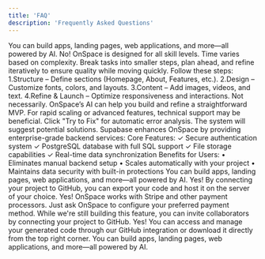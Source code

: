 ```yaml
---
title: 'FAQ'
description: 'Frequently Asked Questions'
---
```


<AccordionGroup>
  <Accordion title="What can I build with OnSpace?">
You can build apps, landing pages, web applications, and more—all powered by AI.
  </Accordion>
  <Accordion title="Do I need coding experience to build an app?">
No! OnSpace is designed for all skill levels. 
  </Accordion>
  <Accordion title="How long does it take to build a full-stack app?">
Time varies based on complexity. Break tasks into smaller steps, plan ahead, and refine iteratively to ensure quality while moving quickly.
  </Accordion>
  <Accordion title="How do I build my website with OnSpace?">
Follow these steps:
1.Structure – Define sections (Homepage, About, Features, etc.).
2.Design – Customize fonts, colors, and layouts.
3.Content – Add images, videos, and text.
4.Refine & Launch – Optimize responsiveness and interactions.
  </Accordion> 
  <Accordion title="Do I need a CTO for my MVP?">
Not necessarily. OnSpace’s AI can help you build and refine a straightforward MVP. For rapid scaling or advanced features, technical support may be beneficial.  
  </Accordion>
  <Accordion title="What should I do if I encounter an issue with OnSpace?">
Click "Try to Fix" for automatic error analysis. The system will suggest potential solutions.  
  </Accordion> 
  <Accordion title="What is Supabase and how does it help OnSpace users?">
Supabase enhances OnSpace by providing enterprise-grade backend services:
Core Features:
✓ Secure authentication system
✓ PostgreSQL database with full SQL support
✓ File storage capabilities
✓ Real-time data synchronization
Benefits for Users:
• Eliminates manual backend setup
• Scales automatically with your project
• Maintains data security with built-in protections  
  </Accordion>
  <Accordion title="What can I build with OnSpace?">
You can build apps, landing pages, web applications, and more—all powered by AI.
  </Accordion>
  <Accordion title="Can I export my project and host it somewhere else?">
Yes! By connecting your project to GitHub, you can export your code and host it on the server of your choice.
  </Accordion> 
  <Accordion title="Can I add payment systems?">
Yes! OnSpace works with Stripe and other payment processors. Just ask OnSpace to configure your preferred payment method.
  </Accordion>
  <Accordion title="Can I invite others to work on my project with me?">
While we're still building this feature, you can invite collaborators by connecting your project to GitHub. 
  </Accordion>
  <Accordion title="Can I download the code OnSpace generates?">
Yes! You can access and manage your generated code through our GitHub integration or download it directly from the top right corner.
  </Accordion>  
  <Accordion title="What can I build with OnSpace?">
You can build apps, landing pages, web applications, and more—all powered by AI.
  </Accordion>
  
</AccordionGroup>